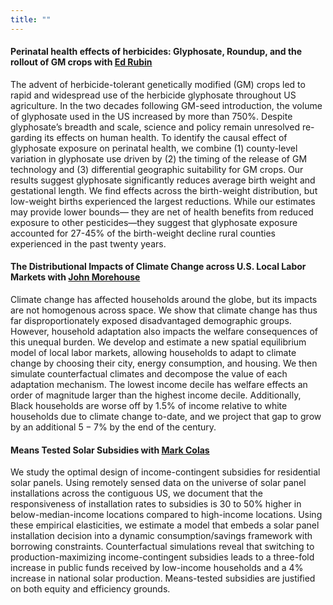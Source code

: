 ```yaml
---
title: ""
---
```


#### **Perinatal health effects of herbicides: Glyphosate, Roundup, and the rollout of GM crops** with [Ed Rubin](http://edrub.in/) 

The advent of herbicide-tolerant genetically modified (GM) crops led to rapid and widespread use of the herbicide glyphosate throughout US agriculture. In the two decades following GM-seed introduction, the volume of glyphosate used in the US increased by more than 750%. Despite glyphosate’s breadth and scale, science and policy remain unresolved re- garding its effects on human health. To identify the causal effect of glyphosate exposure on perinatal health, we combine (1) county-level variation in glyphosate use driven by (2) the timing of the release of GM technology and (3) differential geographic suitability for GM crops. Our results suggest glyphosate significantly reduces average birth weight and gestational length. We find effects across the birth-weight distribution, but low-weight births experienced the largest reductions. While our estimates may provide lower bounds— they are net of health benefits from reduced exposure to other pesticides—they suggest that glyphosate exposure accounted for 27-45% of the birth-weight decline rural counties experienced in the past twenty years.


#### **The Distributional Impacts of Climate Change across U.S. Local Labor Markets** with [John Morehouse](https://www.johnmmorehouse.com/)  

Climate change has affected households around the globe, but its impacts are not homogenous across space. We show that climate change has thus far disproportionately exposed disadvantaged demographic groups. However, household adaptation also impacts the welfare consequences of this unequal burden. We develop and estimate a new spatial equilibrium model of local labor markets, allowing households to adapt to climate change by choosing their city, energy consumption, and housing. We then simulate counterfactual climates and decompose the value of each adaptation mechanism. The lowest income decile has welfare effects an order of magnitude larger than the highest income decile. Additionally, Black households are worse off by $1.5\%$ of income relative to white households due to climate change to-date, and we project that gap to grow by an additional $5-7\%$ by the end of the century.

#### **Means Tested Solar Subsidies** with [Mark Colas](https://sites.google.com/site/markyaucolas/home)  

We study the optimal design of income-contingent subsidies for residential solar panels. Using remotely sensed data on the universe of solar panel installations across the contiguous US, we document that the responsiveness of installation rates to subsidies is 30 to 50% higher in below-median-income locations compared to high-income locations. Using these empirical elasticities, we estimate a model that embeds a solar panel installation decision into a dynamic consumption/savings framework with borrowing constraints. Counterfactual simulations reveal that switching to production-maximizing income-contingent subsidies leads to a three-fold increase in public funds received by low-income households and a 4% increase in national solar production. Means-tested subsidies are justified on both equity and efficiency grounds.